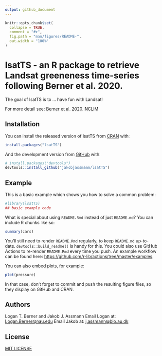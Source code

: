 ```yaml
---
output: github_document
---
```


<!-- README.md is generated from README.Rmd. Please edit that file -->

```r
knitr::opts_chunk$set(
  collapse = TRUE,
  comment = "#>",
  fig.path = "man/figures/README-",
  out.width = "100%"
)
```

# lsatTS - an R package to retrieve Landsat greeneness time-series following Berner et al. 2020.

<!-- badges: start -->
<!-- badges: end -->

The goal of lsatTS is to ... have fun with Landsat!

For more detail see: [Berner et al. 2020. NCLIM](https://www.nature.com/articles/s41467-020-18479-5)

## Installation

You can install the released version of lsatTS from [CRAN](https://CRAN.R-project.org) with:

``` r
install.packages("lsatTS")
```

And the development version from [GitHub](https://github.com/) with:

``` r
# install.packages("devtools")
devtools::install_github("jakobjassmann/lsatTS")
```
## Example

This is a basic example which shows you how to solve a common problem:

```r
#library(lsatTS)
## basic example code
```

What is special about using `README.Rmd` instead of just `README.md`? You can include R chunks like so:

```r
summary(cars)
```

You'll still need to render `README.Rmd` regularly, to keep `README.md` up-to-date. `devtools::build_readme()` is handy for this. You could also use GitHub Actions to re-render `README.Rmd` every time you push. An example workflow can be found here: <https://github.com/r-lib/actions/tree/master/examples>.

You can also embed plots, for example:

```r
plot(pressure)
```

In that case, don't forget to commit and push the resulting figure files, so they display on GitHub and CRAN.

## Authors
Logan T. Berner and Jakob J. Assmann
Email Logan at: [Logan.Berner@nau.edu](mailto:Logan.Berner@nau.edu)
Email Jakob at: [j.assmann@bio.au.dk](mailto:j.assmann@bio.au.dk)

## License
[MIT LICENSE](LICENSE)
